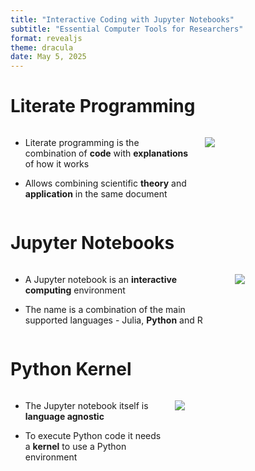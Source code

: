 ```yaml
---
title: "Interactive Coding with Jupyter Notebooks"
subtitle: "Essential Computer Tools for Researchers"
format: revealjs
theme: dracula
date: May 5, 2025
---
```


# Literate Programming

:::: {.columns}

::: {.column width="60%"}
:::{.fragment fragment-index=1}
- Literate programming is the combination of **code** with **explanations** of how it works
:::

:::{.fragment fragment-index=3}
- Allows combining scientific **theory** and **application** in the same document
:::
:::

::: {.column width="40%"}
:::{.fragment fragment-index=2}
![](./images/literate_programming.jpg)
:::
:::

::::

# Jupyter Notebooks

:::: {.columns}

::: {.column width="70%"}
:::{.fragment fragment-index=1}
- A Jupyter notebook is an **interactive computing** environment
:::

:::{.fragment fragment-index=2}
- The name is a combination of the main supported languages - Julia, **Python** and R
:::
:::

::: {.column width="30%"}
:::{.fragment fragment-index=1}
![](./images/jupyter.png)
:::
:::

::::

# Python Kernel

:::: {.columns}

::: {.column width="50%"}
:::{.fragment}
- The Jupyter notebook itself is **language agnostic**
:::

:::{.fragment}
- To execute Python code it needs a **kernel** to use a Python environment
:::

::::

::: {.column width="50%"}
:::{.fragment}
![](./images/kernels.png)
:::
:::

::::